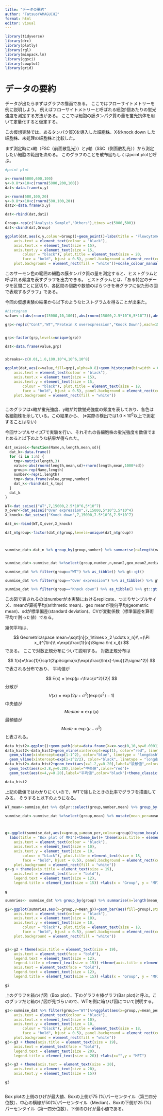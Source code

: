 ---
title: "データの要約"
author: "TatsuoYAMAGUCHI"
format: html
editor: visual
---

```{r setup, include=FALSE}

library(tidyverse)
library(drc)
library(plotly)
library(rgl)
library(minpack.lm)
library(ggsci)
library(cowplot)
library(grid)

```


# データの要約

データが出たらまずはグラフの描画である。 ここではフローサイトメトリーを例に説明しよう。 例えばフローサイトメトリーと呼ばれる細胞1個あたりの蛍光強度を測定する方法がある。 ここでは細胞の膜タンパク質の量を蛍光抗体を用いて定量化すると仮定する。

この仮想実験では、あるタンパク質Xを導入した細胞株、Xをknock down した細胞株、未処理の細胞株と比較した。

まず測定時にx軸（FSC（前面散乱光））とy軸（SSC（側面散乱光））から測定したい細胞の範囲を決める。 このグラフのことを散布図もしくはpoint plotと呼ぶ。

```{r,echo=FALSE,warning=FALSE}


#point plot

x<-rnorm(5000,600,100)
y<-0.8*x+10+c(rnorm(5000,200,100))
dat<-data.frame(x,y)

x<-rnorm(500,100,20)
y<-0.8*x+10+c(rnorm(500,100,20))
dat2<-data.frame(x,y)

dat<-rbind(dat,dat2)

Group<-rep(c("Analysis Sample","Others"),times =c(5000,500))
dat<-cbind(dat,Group)

ggplot(dat,aes(x,y,colour=Group))+geom_point()+labs(title = "Flowcytometory pointplot", x = "FSC", y = "SSC")+theme_bw()+ theme(axis.title = element_text(face = "bold"),
    axis.text = element_text(colour = "black"),
    axis.text.x = element_text(size = 15),
    axis.text.y = element_text(size = 15,
        colour = "black"), plot.title = element_text(size = 20,
        face = "bold", hjust = 0.5), panel.background = element_rect(colour = "white"),
    plot.background = element_rect(fill = "white"))+scale_colour_manual(values=c("Salmon","Black"))


```

このサーモン色の範囲の細胞の膜タンパク質の量を測定すると、ヒストグラムと呼ばれる頻度を表すグラフを出力できる。 ヒストグラムとは、「ある特定のデータを区間ごとに区切り、各区間の個数や数値のばらつきを棒グラフに似た形の図で表現するグラフ」である。

今回の仮想実験の結果から以下のようなヒストグラムを得ることが出来た。

```{r echo=FALSE}
#histogram
value<-c(abs(rnorm(15000,10,100)),abs(rnorm(15000,2.5*10^6,5*10^7)),abs(rnorm(15000,5*10^3,5*10^4)),abs(rnorm(15000,7.5*10^6,7.5*10^7)))

grp<-rep(c("Cont","WT","Protein X overexpression","Knock Down"),each=15000)


grp<-factor(grp,levels=unique(grp))

dat<-data.frame(value,grp)


xbreaks<-c(0.01,1.0,100,10^4,10^6,10^8)

ggplot(dat,aes(x=value,fill=grp),alpha=0.8)+geom_histogram(binwidth = 0.2)+geom_density(aes(y = ..count..,color = grp, alpha = 0.2), show.legend = F)+scale_x_log10(breaks=xbreaks)+labs(title = "Quantification of Transmembrane protein", x = "Fluorescence Intensity", y = "Counts")+theme_bw()+ theme(axis.title = element_text(face = "bold"),
    axis.text = element_text(colour = "black"),
    axis.text.x = element_text(size = 15),
    axis.text.y = element_text(size = 15,
        colour = "black"), plot.title = element_text(size = 18,
        face = "bold", hjust = 0.5), panel.background = element_rect(colour = "white"),
    plot.background = element_rect(fill = "white")) 



```

このグラフはx軸が蛍光強度、y軸が対数蛍光強度の頻度を表しており、各色は各細胞株を示している。この結果から、 (※実際の検出では$1.0\times 10^6$以上で測定することはない）

今回サンプルサイズ7で実験を行い、それぞれの各細胞株の蛍光強度を数値でまとめると以下のような結果が得られた。

```{r echo=FALSE,warning=FALSE}
dat_seisei<-function(Name,n,length,mean,sd){
  dat_k<-data.frame()
  for (i in 1:n) {
    tmp<-matrix(length,3)
    value<-abs(rnorm(length,mean,sd)+rnorm(length,mean,1000*sd))
    group<-rep(Name,length)
    number<-rep(i,length)
    tmp<-data.frame(value,group,number)
    dat_k<-rbind(dat_k,tmp)
  }
  dat_k
}

WT<-dat_seisei("WT",7,15000,2.5*10^6,5*10^7)
X_over<-dat_seisei("Over expression",7,15000,5*10^3,5*10^4)
X_knock<-dat_seisei("Knock down",7,15000,7.5*10^6,7.5*10^7)

dat_n<-rbind(WT,X_over,X_knock)

dat_n$group<-factor(dat_n$group,levels=unique(dat_n$group))



summise_dat<-dat_n %>% group_by(group,number) %>% summarise(n=length(value),mean=mean(value),geo_mean=exp(mean(log(value))),median=median(value),sd=sd(value),CV=sd/mean,mean2=abs(mean+rnorm(length(mean),mean,sd)),geo_mean2=abs(geo_mean+rnorm(length(geo_mean),geo_mean/1000,geo_mean)))


summise_dat<-summise_dat %>%select(group,number,n,mean2,geo_mean2,median,sd,CV) %>% rename(mean=mean2,geo_mean=geo_mean2)

summise_dat %>% filter(group=="WT") %>% as_tibble() %>% gt::gt()

summise_dat %>% filter(group=="Over expression") %>% as_tibble() %>% gt::gt()

summise_dat %>% filter(group=="Knock down") %>% as_tibble() %>% gt::gt()

```

この図で表されるのはnumberが本実験におけるreplicate、つまりサンプルサイズ、meanが算術平均(arithmetic mean)、geo meanが幾何平均(geometric mean)、sdが標準偏差(standard deviation)、CVが変動係数（標準偏差を算術平均で割った値）である。

幾何平均は、

$$
Geometric\space mean=\sqrt[n]{x_1\times x_2 \cdots x_n}\\
=(\Pi x_i)^{1/n}\\
=\exp(\frac{1}{n}\Sigma \ln( x_i))
$$ である。 ここで対数正規分布について説明する。 対数正規分布は

$$
f(x)=\frac{1}{\sqrt{2\pi\sigma}x}\exp(\frac{\ln(x)-\mu}{2\sigma^2})
$$ 
で表される分布であり、 平均値が

$$
E(x) = \exp(µ +\frac{σ^2}{2})
$$ 
分散が
$$
V(x)=\exp(2µ + σ^2)(\exp(σ^2) − 1)
$$ 
中央値が
$$
Median=\exp(\mu)
$$ 
最頻値が
$$
Mode=\exp(\mu-\sigma^2)
$$ 
と表される。

```{r,echo=FALSE}

data_hist2<-ggplot()+geom_path(data=data.frame(X=x<-seq(0,10,by=0.0001), Y=dlnorm(x,1,1)),aes(x=X,y=Y))
data_hist2<-data_hist2+geom_vline(xintercept=exp(1), color="red", linetype = "longdash")+
  geom_vline(xintercept=exp(1-1^2), color="blue", linetype = "longdash")+
  geom_vline(xintercept=exp(1+1^2/2), color="black", linetype = "longdash")
data_hist2<-data_hist2+geom_text(aes(x=1.2,y=0.20),label="最頻値",color="blue")+
  geom_text(aes(x=2.8,y=0.20),label="中央値",color="red")+
  geom_text(aes(x=4,y=0.20),label="平均値",color="black")+theme_classic()

data_hist2
```

上記の数値ではわかりにくいので、WTで除したときの比率でグラフを描画してみる。 そうすると以下のようになる。

```{r echo=FALSE}

WT_mean<-summise_dat %>% dplyr::select(group,number,mean) %>% group_by(group) %>% filter(group=="WT")%>% summarise(mean=mean(mean))

summise_dat<-summise_dat %>%select(group,mean) %>% mutate(mean_per=mean/WT_mean$mean) 



g<-ggplot(summise_dat,aes(x=group,y=mean_per,colour=group))+geom_boxplot()+scale_y_log10()+
  labs(title = "Box plot of MFI")+theme_bw()+ theme(axis.title = element_text(face = "bold"),
    axis.text = element_text(colour = "black"),
    axis.text.x = element_text(size = 10),
    axis.text.y = element_text(size = 10,
        colour = "black"), plot.title = element_text(size = 18,
        face = "bold", hjust = 0.5), panel.background = element_rect(colour = "white"),
    plot.background = element_rect(fill = "white"))
g<-g + theme(axis.title = element_text(size = 19),
    axis.text = element_text(face = "bold"),
    legend.text = element_text(size = 12),
    legend.title = element_text(size = 15)) +labs(x = "Group", y = "MFI", colour = "Group")+ theme(axis.text.x = element_text(angle = 45, hjust = 1,size=12)) 

g

summries<- summise_dat %>% group_by(group) %>% summarise(n=length(mean_per),mean_g=mean(mean_per),sd_g=sd(mean_per))

g2<-ggplot(summries,aes(x=group,y=mean_g))+geom_bar(aes(fill=group),stat = "identity")+ geom_errorbar(aes(ymin = mean_g - sd_g, ymax = mean_g + sd_g, width = 0.3))+labs(title = "Bar plot of MFI")+theme_bw()+ theme(axis.title = element_text(face = "bold"),
    axis.text = element_text(colour = "black"),
    axis.text.x = element_text(size = 10),
    axis.text.y = element_text(size = 10,
        colour = "black"), plot.title = element_text(size = 18,
        face = "bold", hjust = 0.5), panel.background = element_rect(colour = "white"),
    plot.background = element_rect(fill = "white"))


g2<-g2 + theme(axis.title = element_text(size = 19),
    axis.text = element_text(face = "bold"),
    legend.text = element_text(size = 12),
    legend.title = element_text(size = 15)) +theme(axis.title = element_text(size = 19),
    axis.text = element_text(face = "bold"),
    legend.text = element_text(size = 12),
    legend.title = element_text(size = 15)) +labs(x = "Group", y = "MFI", colour = "Group")+ theme(axis.text.x = element_text(angle = 45, hjust = 1,size=12))

g2

```

上のグラフを箱ひげ図（Box plot）、下のグラフを棒グラフ(Bar plot)と呼ぶ。このグラフだと箱ひげ図が見づらいので、WTを例に箱ひげ図について説明する。

```{r echo=FALSE,eval=FALSE}

g3<-summise_dat %>% filter(group=="WT")%>%ggplot(aes(x=group,y=mean_per))+geom_boxplot()+ labs(title = "Box plot of MFI")+theme_bw()+ theme(axis.title = element_text(face = "bold"),
    axis.text = element_text(colour = "black"),
    axis.text.x = element_text(size = 10),
    axis.text.y = element_text(size = 10,
        colour = "black"), plot.title = element_text(size = 18,
        face = "bold", hjust = 0.5), panel.background = element_rect(colour = "white"),
    plot.background = element_rect(fill = "white"))
g3<-g3 + theme(axis.title = element_text(size = 19),
    axis.text = element_text(face = "bold"),
    legend.text = element_text(size = 20),
    legend.title = element_text(size = 20)) +labs(x="",y = "MFI")

g3<-g3 + theme(axis.text = element_text(size = 20),
    axis.text.x = element_text(size = 20),
    axis.text.y = element_text(size = 15))

g3



```



Box plotの上側のひげが最大値、Boxの上側が75 (%)パーセンタイル（第三四分位数）、中心の横線が50(%)パーセンタイル（Median）、Boxの下側が25 (%）パーセンタイル（第一四分位数）、下側のひげが最小値である。
